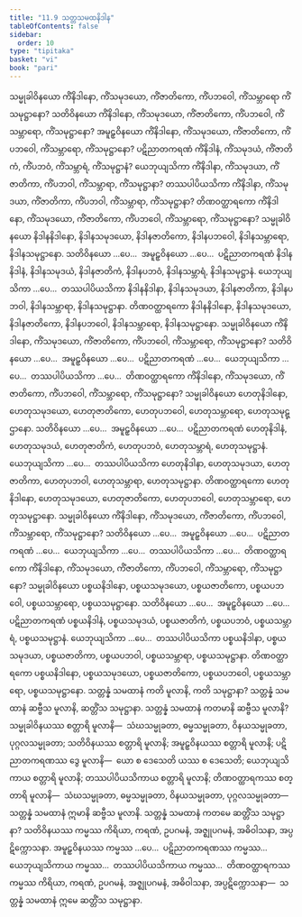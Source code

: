 ```yaml
---
title: "11.9 သတ္တသမထနိဒါန"
tableOfContents: false
sidebar:
  order: 10
type: "tipitaka"
basket: "vi"
book: "pari"
---
```



<DynamicBreadcrumb />

<Division number="352" book="pari">

<Paragraph number="1738" book="pari">
သမ္မုခါဝိနယော ကိံနိဒါနော, ကိံသမုဒယော, ကိံဇာတိကော, ကိံပဘဝေါ, ကိံသမ္ဘာရော ကိံသမုဋ္ဌာနော? သတိဝိနယော ကိံနိဒါနော, ကိံသမုဒယော, ကိံဇာတိကော, ကိံပဘဝေါ, ကိံသမ္ဘာရော, ကိံသမုဋ္ဌာနော? အမူဠှဝိနယော ကိံနိဒါနော, ကိံသမုဒယော, ကိံဇာတိကော, ကိံပဘဝေါ, ကိံသမ္ဘာရော, ကိံသမုဋ္ဌာနော? ပဋိညာတကရဏံ ကိံနိဒါနံ, ကိံသမုဒယံ, ကိံဇာတိကံ, ကိံပဘဝံ, ကိံသမ္ဘာရံ, ကိံသမုဋ္ဌာနံ? ယေဘုယျသိကာ ကိံနိဒါနာ, ကိံသမုဒယာ, ကိံဇာတိကာ, ကိံပဘဝါ, ကိံသမ္ဘာရာ, ကိံသမုဋ္ဌာနာ? တဿပါပိယသိကာ ကိံနိဒါနာ, ကိံသမုဒယာ, ကိံဇာတိကာ, ကိံပဘဝါ, ကိံသမ္ဘာရာ, ကိံသမုဋ္ဌာနာ? တိဏဝတ္ထာရကော ကိံနိဒါနော, ကိံသမုဒယော, ကိံဇာတိကော, ကိံပဘဝေါ, ကိံသမ္ဘာရော, ကိံသမုဋ္ဌာနော?
</Paragraph>

<Paragraph number="1739" book="pari">
သမ္မုခါဝိနယော နိဒါနနိဒါနော, နိဒါနသမုဒယော, နိဒါနဇာတိကော, နိဒါနပဘဝေါ, နိဒါနသမ္ဘာရော, နိဒါနသမုဋ္ဌာနော. သတိဝိနယော …ပေ…  အမူဠှဝိနယော …ပေ…  ပဋိညာတကရဏံ နိဒါနနိဒါနံ, နိဒါနသမုဒယံ, နိဒါနဇာတိကံ, နိဒါနပဘဝံ, နိဒါနသမ္ဘာရံ, နိဒါနသမုဋ္ဌာနံ. ယေဘုယျသိကာ …ပေ…  တဿပါပိယသိကာ နိဒါနနိဒါနာ, နိဒါနသမုဒယာ, နိဒါနဇာတိကာ, နိဒါနပဘဝါ, နိဒါနသမ္ဘာရာ, နိဒါနသမုဋ္ဌာနာ. တိဏဝတ္ထာရကော နိဒါနနိဒါနော, နိဒါနသမုဒယော, နိဒါနဇာတိကော, နိဒါနပဘဝေါ, နိဒါနသမ္ဘာရော, နိဒါနသမုဋ္ဌာနော.
</Paragraph>

<Paragraph number="1740" book="pari">
သမ္မုခါဝိနယော ကိံနိဒါနော, ကိံသမုဒယော, ကိံဇာတိကော, ကိံပဘဝေါ, ကိံသမ္ဘာရော, ကိံသမုဋ္ဌာနော? သတိဝိနယော …ပေ…  အမူဠှဝိနယော …ပေ…  ပဋိညာတကရဏံ …ပေ…  ယေဘုယျသိကာ …ပေ…  တဿပါပိယသိကာ …ပေ…  တိဏဝတ္ထာရကော ကိံနိဒါနော, ကိံသမုဒယော, ကိံဇာတိကော, ကိံပဘဝေါ, ကိံသမ္ဘာရော, ကိံသမုဋ္ဌာနော?
</Paragraph>

<Paragraph number="1741" book="pari">
သမ္မုခါဝိနယော ဟေတုနိဒါနော, ဟေတုသမုဒယော, ဟေတုဇာတိကော, ဟေတုပဘဝေါ, ဟေတုသမ္ဘာရော, ဟေတုသမုဋ္ဌာနော. သတိဝိနယော …ပေ…  အမူဠှဝိနယော …ပေ…  ပဋိညာတကရဏံ ဟေတုနိဒါနံ, ဟေတုသမုဒယံ, ဟေတုဇာတိကံ, ဟေတုပဘဝံ, ဟေတုသမ္ဘာရံ, ဟေတုသမုဋ္ဌာနံ. ယေဘုယျသိကာ …ပေ…  တဿပါပိယသိကာ ဟေတုနိဒါနာ, ဟေတုသမုဒယာ, ဟေတုဇာတိကာ, ဟေတုပဘဝါ, ဟေတုသမ္ဘာရာ, ဟေတုသမုဋ္ဌာနာ. တိဏဝတ္ထာရကော ဟေတုနိဒါနော, ဟေတုသမုဒယော, ဟေတုဇာတိကော, ဟေတုပဘဝေါ, ဟေတုသမ္ဘာရော, ဟေတုသမုဋ္ဌာနော.
</Paragraph>

<Paragraph number="1742" book="pari">
သမ္မုခါဝိနယော ကိံနိဒါနော, ကိံသမုဒယော, ကိံဇာတိကော, ကိံပဘဝေါ, ကိံသမ္ဘာရော, ကိံသမုဋ္ဌာနော? သတိဝိနယော …ပေ…  အမူဠှဝိနယော …ပေ…  ပဋိညာတကရဏံ …ပေ…  ယေဘုယျသိကာ …ပေ…  တဿပါပိယသိကာ …ပေ…  တိဏဝတ္ထာရကော ကိံနိဒါနော, ကိံသမုဒယော, ကိံဇာတိကော, ကိံပဘဝေါ, ကိံသမ္ဘာရော, ကိံသမုဋ္ဌာနော? သမ္မုခါဝိနယော ပစ္စယနိဒါနော, ပစ္စယသမုဒယော, ပစ္စယဇာတိကော, ပစ္စယပဘဝေါ, ပစ္စယသမ္ဘာရော, ပစ္စယသမုဋ္ဌာနော. သတိဝိနယော …ပေ…  အမူဠှဝိနယော …ပေ…  ပဋိညာတကရဏံ ပစ္စယနိဒါနံ, ပစ္စယသမုဒယံ, ပစ္စယဇာတိကံ, ပစ္စယပဘဝံ, ပစ္စယသမ္ဘာရံ, ပစ္စယသမုဋ္ဌာနံ. ယေဘုယျသိကာ …ပေ…  တဿပါပိယသိကာ ပစ္စယနိဒါနာ, ပစ္စယသမုဒယာ, ပစ္စယဇာတိကာ, ပစ္စယပဘဝါ, ပစ္စယသမ္ဘာရာ, ပစ္စယသမုဋ္ဌာနာ. တိဏဝတ္ထာရကော ပစ္စယနိဒါနော, ပစ္စယသမုဒယော, ပစ္စယဇာတိကော, ပစ္စယပဘဝေါ, ပစ္စယသမ္ဘာရော, ပစ္စယသမုဋ္ဌာနော.
</Paragraph>

</Division>
<Division number="353" book="pari">

<Paragraph number="1743" book="pari">
သတ္တန္နံ သမထာနံ ကတိ မူလာနိ, ကတိ သမုဋ္ဌာနာ? သတ္တန္နံ သမထာနံ ဆဗ္ဗီသ မူလာနိ, ဆတ္တိံသ သမုဋ္ဌာနာ. သတ္တန္နံ သမထာနံ ကတမာနိ ဆဗ္ဗီသ မူလာနိ? သမ္မုခါဝိနယဿ စတ္တာရိ မူလာနိ—  သံဃသမ္မုခတာ, ဓမ္မသမ္မုခတာ, ဝိနယသမ္မုခတာ, ပုဂ္ဂလသမ္မုခတာ; သတိဝိနယဿ စတ္တာရိ မူလာနိ; အမူဠှဝိနယဿ စတ္တာရိ မူလာနိ; ပဋိညာတကရဏဿ ဒွေ မူလာနိ—  ယော စ ဒေသေတိ ယဿ စ ဒေသေတိ; ယေဘုယျသိကာယ စတ္တာရိ မူလာနိ; တဿပါပိယသိကာယ စတ္တာရိ မူလာနိ; တိဏဝတ္ထာရကဿ စတ္တာရိ မူလာနိ—  သံဃသမ္မုခတာ, ဓမ္မသမ္မုခတာ, ဝိနယသမ္မုခတာ, ပုဂ္ဂလသမ္မုခတာ—  သတ္တန္နံ သမထာနံ ဣမာနိ ဆဗ္ဗီသ မူလာနိ.
</Paragraph>

<Paragraph number="1744" book="pari">
သတ္တန္နံ သမထာနံ ကတမေ ဆတ္တိံသ သမုဋ္ဌာနာ? သတိဝိနယဿ ကမ္မဿ ကိရိယာ, ကရဏံ, ဥပဂမနံ, အဇ္ဈုပဂမနံ, အဓိဝါသနာ, အပ္ပဋိက္ကောသနာ. အမူဠှဝိနယဿ ကမ္မဿ …ပေ…  ပဋိညာတကရဏဿ ကမ္မဿ…  ယေဘုယျသိကာယ ကမ္မဿ…  တဿပါပိယသိကာယ ကမ္မဿ…  တိဏဝတ္ထာရကဿ ကမ္မဿ ကိရိယာ, ကရဏံ, ဥပဂမနံ, အဇ္ဈုပဂမနံ, အဓိဝါသနာ, အပ္ပဋိက္ကောသနာ—  သတ္တန္နံ သမထာနံ ဣမေ ဆတ္တိံသ သမုဋ္ဌာနာ.
</Paragraph>
</Division>